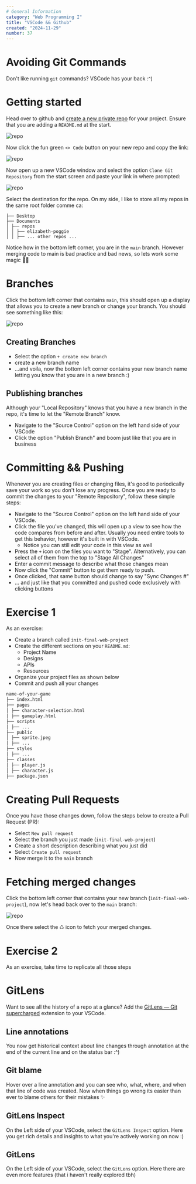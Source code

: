```yaml
---
# General Information
category: "Web Programming I"
title: "VSCode && Github"
created: "2024-11-29"
number: 37
---
```


# Avoiding Git Commands

Don't like running `git` commands? VSCode has your back :^)

# Getting started

Head over to github and [create a new private repo](https://github.com/new) for your project. Ensure that you are adding a `README.md` at the start.

![repo](./assets/repo.png)

Now click the fun green `<> Code` button on your new repo and copy the link:

![repo](./assets/clone.png)

Now open up a new VSCode window and select the option `Clone Git Repository` from the start screen and paste your link in where prompted:

![repo](./assets/prompt.png)

Select the destination for the repo. On my side, I like to store all my repos in the same root folder comme ca:

```text
├── Desktop
├── Documents
│ ├── repos
│ │ ├── elizabeth-poggie
│ │ ├── ... other repos ...
```

Notice how in the bottom left corner, you are in the `main` branch. However merging code to main is bad practice and bad news, so lets work some magic 🧙‍♀️

# Branches

Click the bottom left corner that contains `main`, this should open up a display that allows you to create a new branch or change your branch. You should see something like this:

![repo](./assets/branches.png)

## Creating Branches

- Select the option `+ create new branch`
- create a new branch name
- ...and voila, now the bottom left corner contains your new branch name letting you know that you are in a new branch :)

## Publishing branches

Although your "Local Repository" knows that you have a new branch in the repo, it's time to let the "Remote Branch" know.

- Navigate to the "Source Control" option on the left hand side of your VSCode
- Click the option "Publish Branch" and boom just like that you are in business

# Committing && Pushing

Whenever you are creating files or changing files, it's good to periodically save your work so you don't lose any progress. Once you are ready to commit the changes to your "Remote Repository", follow these simple steps:

- Navigate to the "Source Control" option on the left hand side of your VSCode.
- Click the file you've changed, this will open up a view to see how the code compares from before and after. Usually you need entire tools to get this behavior, however it's built in with VSCode.
  - Notice you can still edit your code in this view as well
- Press the `+` icon on the files you want to "Stage". Alternatively, you can select all of them from the top to "Stage All Changes"
- Enter a commit message to describe what those changes mean
- Now click the "Commit" button to get them ready to push.
- Once clicked, that same button should change to say "Sync Changes #"
- ... and just like that you committed and pushed code exclusively with clicking buttons

# Exercise 1

As an exercise:

- Create a branch called `init-final-web-project`
- Create the different sections on your `README.md`:
  - Project Name
  - Designs
  - APIs
  - Resources
- Organize your project files as shown below
- Commit and push all your changes

```md
name-of-your-game
├── index.html
├── pages
│ ├── character-selection.html
│ ├── gameplay.html
├── scripts
│ ├── ...
├── public
│ ├── sprite.jpeg
│ ├── ...
├── styles
│ ├── ...
├── classes
│ ├── player.js
│ ├── character.js
├── package.json
```

# Creating Pull Requests

Once you have those changes down, follow the steps below to create a Pull Request (PR):

- Select `New pull request`
- Select the branch you just made (`init-final-web-project`)
- Create a short description describing what you just did
- Select `Create pull request`
- Now merge it to the `main` branch

# Fetching merged changes

Click the bottom left corner that contains your new branch (`init-final-web-project`), now let's head back over to the `main` branch:

![repo](./assets/main.png)

Once there select the ♺ icon to fetch your merged changes.

# Exercise 2

As an exercise, take time to replicate all those steps

# GitLens

Want to see all the history of a repo at a glance? Add the [GitLens — Git supercharged](https://marketplace.visualstudio.com/items?itemName=eamodio.gitlens) extension to your VSCode.

## Line annotations

You now get historical context about line changes through annotation at the end of the current line and on the status bar :^)

## Git blame

Hover over a line annotation and you can see who, what, where, and when that line of code was created. Now when things go wrong its easier than ever to blame others for their mistakes ✨

## GitLens Inspect

On the Left side of your VSCode, select the `GitLens Inspect` option. Here you get rich details and insights to what you're actively working on now :)

## GitLens

On the Left side of your VSCode, select the `GitLens` option. Here there are even more features (that i haven't really explored tbh)
